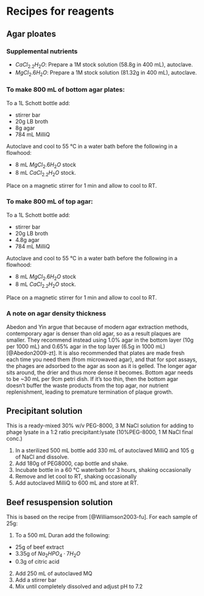 # Recipes for reagents {-}

## Agar ploates

### Supplemental nutrients

-   $CaCl_2.2H_{2}O$: Prepare a 1M stock solution (58.8g in 400 mL), autoclave.
-   $MgCl_{2}.6H_{2}O$: Prepare a 1M stock solution (81.32g in 400 mL), autoclave.

### To make 800 mL of bottom agar plates:

To a 1L Schott bottle add:

- stirrer bar
- 20g LB broth
- 8g agar
- 784 mL MilliQ

Autoclave and cool to 55 °C in a water bath before the following in a flowhood:

- 8 mL $MgCl_{2}.6H_{2}O$ stock
- 8 mL $CaCl_2.2H_{2}O$ stock.

Place on a magnetic stirrer for 1 min and allow to cool to RT.

### To make 800 mL of top agar:

To a 1L Schott bottle add:

- stirrer bar
- 20g LB broth
- 4.8g agar
- 784 mL MilliQ

Autoclave and cool to 55 °C in a water bath before the following in a flowhood:

- 8 mL $MgCl_{2}.6H_{2}O$ stock
- 8 mL $CaCl_2.2H_{2}O$ stock.

Place on a magnetic stirrer for 1 min and allow to cool to RT.

### A note on agar density thickness
Abedon and Yin argue that because of modern agar extraction methods, contemporary agar is denser than old agar, so as a result plaques are smaller. They recommend instead using 1.0% agar in the bottom layer (10g per 1000 mL) and 0.65% agar in the top layer (6.5g in 1000 mL) [@Abedon2009-zt]. It is also recommended that plates are made fresh each time you need them (from microwaved agar), and that for spot assays, the phages are adsorbed to the agar as soon as it is gelled. The longer agar sits around, the drier and thus more dense it becomes. Bottom agar needs to be \~30 mL per 9cm petri dish. If it's too thin, then the bottom agar doesn't buffer the waste products from the top agar, nor nutrient replenishment, leading to premature termination of plaque growth.

## Precipitant solution
This is a ready-mixed 30% w/v PEG-8000, 3 M NaCl solution for adding to phage lysate in a 1:2 ratio precipitant:lysate (10%PEG-8000, 1 M NaCl final conc.)

1. In a sterilized 500 mL bottle add 330 mL of autoclaved MilliQ and 105 g of NaCl and dissolve.
2. Add 180g of PEG8000, cap bottle and shake.
3. Incubate bottle in a 60 °C waterbath for 3 hours, shaking occasionally
4. Remove and let cool to RT, shaking occasionally
5. Add autoclaved MilliQ to 600 mL and store at RT.


## Beef resuspension solution
This is based on the recipe from [@Williamson2003-fu]. For each sample of 25g:

1. To a 500 mL Duran add the following:
  - 25g of beef extract
  - 3.35g of $Na_{2}HPO_{4}\cdot7H_{2}O$
  - 0.3g of citric acid
2. Add 250 mL of autoclaved MQ
3. Add a stirrer bar
4. Mix until completely dissolved and adjust pH to 7.2
